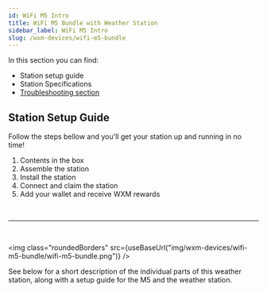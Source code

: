 ```yaml
---
id: WiFi M5 Intro
title: WiFi M5 Bundle with Weather Station
sidebar_label: WiFi M5 Intro
slug: /wxm-devices/wifi-m5-bundle
---
```



In this section you can find:
  - Station setup guide
  - Station Specifications
  - [Troubleshooting section](/wxm-devices/wifi-m5-bundle/troubleshooting)


## Station Setup Guide

Follow the steps bellow and you'll get your station up and running in no time!

1. Contents in the box
1. Assemble the station
1. Install the station
1. Connect and claim the station
1. Add your wallet and receive WXM rewards

<br/>
<hr />
<br/>

<img class="roundedBorders" src={useBaseUrl("img/wxm-devices/wifi-m5-bundle/wifi-m5-bundle.png")} />

See below for a short description of the individual parts of this weather station, along with a setup
guide for the M5 and the weather station.

